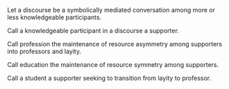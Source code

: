 Let a discourse be a symbolically mediated conversation among more or less knowledgeable participants.

Call a knowledgeable participant in a discourse a supporter.

Call profession the maintenance of resource asymmetry among supporters into professors and layity.

Call education the maintenance of resource symmetry among supporters.

Call a student a supporter seeking to transition from layity to professor.
